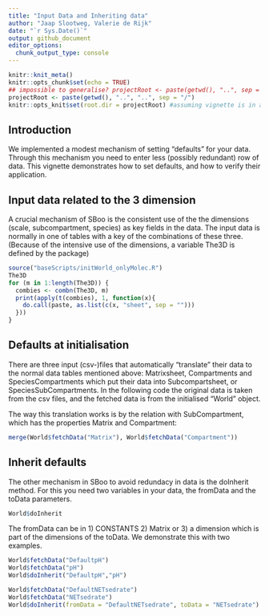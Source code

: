 ```yaml
---
title: "Input Data and Inheriting data"
author: "Jaap Slootweg, Valerie de Rijk"
date: "`r Sys.Date()`"
output: github_document
editor_options: 
  chunk_output_type: console
---
```


```r
knitr::knit_meta()
knitr::opts_chunk$set(echo = TRUE)
## impossible to generalise? projectRoot <- paste(getwd(), "..", sep = "/")
projectRoot <- paste(getwd(), "..", "..", sep = "/")
knitr::opts_knit$set(root.dir = projectRoot) #assuming vignette is in a direct subfolder of the project
```

## Introduction
We implemented a modest mechanism of setting "defaults" for your data. Through this mechanism you need to enter less (possibly redundant) row of data. This vignette demonstrates how to set defaults, and how to verify their application.

## Input data related to the 3 dimension
A crucial mechanism of SBoo is the consistent use of the the dimensions (scale, subcompartment, species) as key fields in the data. The input data is normally in one of tables with a key of the combinations of these three. (Because of the intensive use of the dimensions, a variable The3D is defined by the package)
```r
source("baseScripts/initWorld_onlyMolec.R")
The3D
for (m in 1:length(The3D)) {
  combies <- combn(The3D, m)
  print(apply(t(combies), 1, function(x){
    do.call(paste, as.list(c(x, "sheet", sep = "")))
  }))
}
```

## Defaults at initialisation
There are three input (csv-)files that automatically "translate" their data to the normal data tables mentioned above: Matrixsheet, Compartments and SpeciesCompartments which put their data into Subcompartsheet, or SpeciesSubCompartments. In the following code the original data is taken from the csv files, and the fetched data is from the initialised "World" object.

The way this translation works is by the relation with SubCompartment, which has the properties Matrix and Compartment:
```r
merge(World$fetchData("Matrix"), World$fetchData("Compartment"))
```
## Inherit defaults
The other mechanism in SBoo to avoid redundacy in data is the doInherit method. For this you need two variables in your data, the fromData and the toData parameters. 
```r
World$doInherit
```
The fromData can be in 1) CONSTANTS 2) Matrix or 3) a dimension which is part of the dimensions of the toData. We demonstrate this with two examples.
```r
World$fetchData("DefaultpH")
World$fetchData("pH")
World$doInherit("DefaultpH","pH")
```

```r
World$fetchData("DefaultNETsedrate")
World$fetchData("NETsedrate")
World$doInherit(fromData = "DefaultNETsedrate", toData = "NETsedrate")
```

